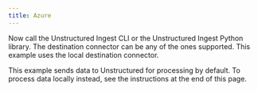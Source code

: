 ```yaml
---
title: Azure
---
```



<NewDocument />


<SharedContentAzure/>

Now call the Unstructured Ingest CLI or the Unstructured Ingest Python library. The destination connector can be any of the ones supported. This example uses the local destination connector.

This example sends data to Unstructured for processing by default. To process data locally instead, see the instructions at the end of this page.


<CodeGroup>
  <AzureSh />
  <AzurePyV2 />
</CodeGroup>


<SharedPartitionByAPIOSS/>
